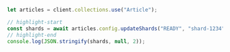 

<Tabs groupId="languages">
  <TabItem value="py" label="Python">
    <FilteredTextBlock
      text={PyCode}
      startMarker="START UpdateCollectionShards"
      endMarker="END UpdateCollectionShards"
      language="py"
    />
  </TabItem>

  <TabItem value="js" label="JS/TS">

```js
let articles = client.collections.use("Article");

// highlight-start
const shards = await articles.config.updateShards("READY", "shard-1234");
// highlight-end
console.log(JSON.stringify(shards, null, 2));
```

  </TabItem>
  <TabItem value="go" label="Go">
    <FilteredTextBlock
      text={GoCode}
      startMarker="// UpdateShardStatus START"
      endMarker="// UpdateShardStatus END"
      language="go"
    />
  </TabItem>
  <TabItem value="java6" label="Java v6 (Beta)">
    <FilteredTextBlock
      text={JavaV6Code}
      startMarker="// START UpdateCollectionShards"
      endMarker="// END UpdateCollectionShards"
      language="java"
    />
  </TabItem>
 <TabItem value="java" label="Java">
     <FilteredTextBlock
       text={JavaCode}
       startMarker="// UpdateShardStatus START"
       endMarker="// UpdateShardStatus END"
       language="java"
     />
  </TabItem>
</Tabs>
